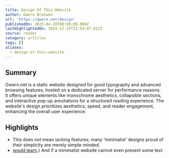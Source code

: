 ```yaml
---
title: Design Of This Website
author: Gwern Branwen
url: 'https://gwern.net/design'
publishedOn: 2023-04-20T00:00:00.000Z
lastHighlightedOn: 2024-12-25T22:54:07.612Z
source: reader
category: articles
tags: []
aliases:
  - design-of-this-website
---
```

## Summary

Gwern.net is a static website designed for good typography and advanced browsing features, hosted on a dedicated server for performance reasons. It offers unique elements like monochrome aesthetics, collapsible sections, and interactive pop-up annotations for a structured reading experience. The website's design prioritizes aesthetics, speed, and reader engagement, enhancing the overall user experience.

## Highlights
- This does *not* mean lacking features; many ‘minimalist’ designs proud of their simplicity are merely simple-minded.
- [would learn⁠](https://en.wikipedia.org/wiki/How_Buildings_Learn).) And if a minimalist website cannot even present some text
